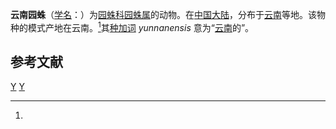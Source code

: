 {{Speciesbox
| genus = Araneus
| species = yunnanensis
| authority = Yin et al, 1994<ref name='id13563'>{{cite web| url =http://www.bioinfo.cn/db05/BjdwSpecies.php?action=view&id=13563| title =云南园蛛| work =《中国动物物种编目数据库》| publisher =中国科学院微生物研究所| author =中国科学院动物研究所| accessdate =2009-04-28| deadurl =yes| archiveurl =https://web.archive.org/web/20160305054357/http://www.bioinfo.cn/db05/BjdwSpecies.php?action=view&id=13563| archivedate =2016-03-05}}</ref>
}}

'''云南园蛛'''（[[学名|学名]]：{{lang|la|''Araneus yunnanensis''}}）为[[园蛛科|园蛛科]][[园蛛属|园蛛属]]的动物。在[[中国大陆|中国大陆]]，分布于[[云南|云南]]等地。该物种的模式产地在云南。<ref name='id13563'/>其[[种加词|种加词]] ''yunnanensis'' 意为“[[云南|云南]]的”。

== 参考文献 ==
{{reflist}}

{{Taxonbar|from=Q2487383}}

[[Category:园蛛属|Y]]
[[Category:1974年描述的动物|Y]]


{{蜘蛛小作品}}